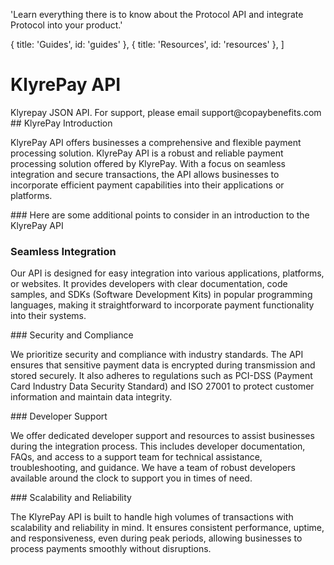 
  'Learn everything there is to know about the Protocol API and integrate Protocol into your product.'

  { title: 'Guides', id: 'guides' },
  { title: 'Resources', id: 'resources' },
]

<HeroPattern />

# KlyrePay API
<div style={{display : 'none'}}>
Klyrepay JSON API. For support, please email support@copaybenefits.com 
</div>
## KlyrePay Introduction 
<p style={{ textAlign: 'justify' }}>
KlyrePay API offers businesses a comprehensive and flexible payment processing solution. KlyrePay API is a robust and reliable payment processing solution offered by KlyrePay. With a focus on seamless integration and secure transactions, the API allows businesses to incorporate efficient payment capabilities into their applications or platforms. 
</p>
### Here are some additional points to consider in an introduction to the KlyrePay API


### Seamless Integration
<p style={{ textAlign: 'justify' }}>
Our API is designed for easy integration into various applications, platforms, or websites. It provides developers with clear documentation, code samples, and SDKs (Software Development Kits) in popular programming languages, making it straightforward to incorporate payment functionality into their systems.
</p>
### Security and Compliance
<p style={{ textAlign: 'justify' }}>
We prioritize security and compliance with industry standards. The API ensures that sensitive payment data is encrypted during transmission and stored securely. It also adheres to regulations such as PCI-DSS (Payment Card Industry Data Security Standard) and ISO 27001 to protect customer information and maintain data integrity.
</p>
### Developer Support
<p style={{ textAlign: 'justify' }}>
We offer dedicated developer support and resources to assist businesses during the integration process. This includes developer documentation, FAQs, and access to a support team for technical assistance, troubleshooting, and guidance. We have a team of robust developers available around the clock to support you in times of need.
</p>
### Scalability and Reliability
<p style={{ textAlign: 'justify' }}>
The KlyrePay API is built to handle high volumes of transactions with scalability and reliability in mind. It ensures consistent performance, uptime, and responsiveness, even during peak periods, allowing businesses to process payments smoothly without disruptions. 
</p>
<Guides />

<Resources />
